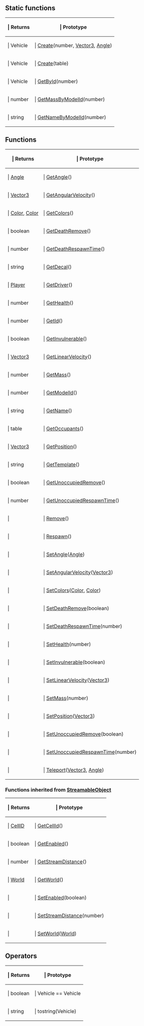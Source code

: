 ==Static functions==

{{Lua/Table_Prefix}}
{| {{Lua/Table_Header}}
!{{Lua/Column_Style/Returns_List}} | Returns
!{{Lua/Column_Style/Prototype_List}} | Prototype
|-
|{{Lua/Cell_Style/Returns_List}} | Vehicle
|{{Lua/Cell_Style/Prototype_List}} | [[Lua/Server/Vehicle/Static Functions/Create|Create]](number, [[Lua/Shared/Vector3|Vector3]], [[Lua/Shared/Angle|Angle]])
|-
|{{Lua/Cell_Style/Returns_List}} | Vehicle
|{{Lua/Cell_Style/Prototype_List}} | [[Lua/Server/Vehicle/Static Functions/Create|Create]](table)
|-
|{{Lua/Cell_Style/Returns_List}} | Vehicle
|{{Lua/Cell_Style/Prototype_List}} | [[Lua/Server/Vehicle/Static Functions/GetById|GetById]](number)
|-
|{{Lua/Cell_Style/Returns_List}} | number
|{{Lua/Cell_Style/Prototype_List}} | [[Lua/Server/Vehicle/Static Functions/GetMassByModelId|GetMassByModelId]](number)
|-
|{{Lua/Cell_Style/Returns_List}} | string
|{{Lua/Cell_Style/Prototype_List}} | [[Lua/Server/Vehicle/Static Functions/GetNameByModelId|GetNameByModelId]](number)
|} {{Lua/Table_Suffix}}

==Functions==

{{Lua/Table_Prefix}}
{| {{Lua/Table_Header}}
!{{Lua/Column_Style/Returns_List}} | Returns
!{{Lua/Column_Style/Prototype_List}} | Prototype
|-
|{{Lua/Cell_Style/Returns_List}} | [[Lua/Shared/Angle|Angle]]
|{{Lua/Cell_Style/Prototype_List}} | [[Lua/Server/Vehicle/Functions/GetAngle|GetAngle]]()
|-
|{{Lua/Cell_Style/Returns_List}} | [[Lua/Shared/Vector3|Vector3]]
|{{Lua/Cell_Style/Prototype_List}} | [[Lua/Server/Vehicle/Functions/GetAngularVelocity|GetAngularVelocity]]()
|-
|{{Lua/Cell_Style/Returns_List}} | [[Lua/Shared/Color|Color]], [[Lua/Shared/Color|Color]]
|{{Lua/Cell_Style/Prototype_List}} | [[Lua/Server/Vehicle/Functions/GetColors|GetColors]]()
|-
|{{Lua/Cell_Style/Returns_List}} | boolean
|{{Lua/Cell_Style/Prototype_List}} | [[Lua/Server/Vehicle/Functions/GetDeathRemove|GetDeathRemove]]()
|-
|{{Lua/Cell_Style/Returns_List}} | number
|{{Lua/Cell_Style/Prototype_List}} | [[Lua/Server/Vehicle/Functions/GetDeathRespawnTime|GetDeathRespawnTime]]()
|-
|{{Lua/Cell_Style/Returns_List}} | string
|{{Lua/Cell_Style/Prototype_List}} | [[Lua/Server/Vehicle/Functions/GetDecal|GetDecal]]()
|-
|{{Lua/Cell_Style/Returns_List}} | [[Lua/Server/Player|Player]]
|{{Lua/Cell_Style/Prototype_List}} | [[Lua/Server/Vehicle/Functions/GetDriver|GetDriver]]()
|-
|{{Lua/Cell_Style/Returns_List}} | number
|{{Lua/Cell_Style/Prototype_List}} | [[Lua/Server/Vehicle/Functions/GetHealth|GetHealth]]()
|-
|{{Lua/Cell_Style/Returns_List}} | number
|{{Lua/Cell_Style/Prototype_List}} | [[Lua/Server/Vehicle/Functions/GetId|GetId]]()
|-
|{{Lua/Cell_Style/Returns_List}} | boolean
|{{Lua/Cell_Style/Prototype_List}} | [[Lua/Server/Vehicle/Functions/GetInvulnerable|GetInvulnerable]]()
|-
|{{Lua/Cell_Style/Returns_List}} | [[Lua/Shared/Vector3|Vector3]]
|{{Lua/Cell_Style/Prototype_List}} | [[Lua/Server/Vehicle/Functions/GetLinearVelocity|GetLinearVelocity]]()
|-
|{{Lua/Cell_Style/Returns_List}} | number
|{{Lua/Cell_Style/Prototype_List}} | [[Lua/Server/Vehicle/Functions/GetMass|GetMass]]()
|-
|{{Lua/Cell_Style/Returns_List}} | number
|{{Lua/Cell_Style/Prototype_List}} | [[Lua/Server/Vehicle/Functions/GetModelId|GetModelId]]()
|-
|{{Lua/Cell_Style/Returns_List}} | string
|{{Lua/Cell_Style/Prototype_List}} | [[Lua/Server/Vehicle/Functions/GetName|GetName]]()
|-
|{{Lua/Cell_Style/Returns_List}} | table
|{{Lua/Cell_Style/Prototype_List}} | [[Lua/Server/Vehicle/Functions/GetOccupants|GetOccupants]]()
|-
|{{Lua/Cell_Style/Returns_List}} | [[Lua/Shared/Vector3|Vector3]]
|{{Lua/Cell_Style/Prototype_List}} | [[Lua/Server/Vehicle/Functions/GetPosition|GetPosition]]()
|-
|{{Lua/Cell_Style/Returns_List}} | string
|{{Lua/Cell_Style/Prototype_List}} | [[Lua/Server/Vehicle/Functions/GetTemplate|GetTemplate]]()
|-
|{{Lua/Cell_Style/Returns_List}} | boolean
|{{Lua/Cell_Style/Prototype_List}} | [[Lua/Server/Vehicle/Functions/GetUnoccupiedRemove|GetUnoccupiedRemove]]()
|-
|{{Lua/Cell_Style/Returns_List}} | number
|{{Lua/Cell_Style/Prototype_List}} | [[Lua/Server/Vehicle/Functions/GetUnoccupiedRespawnTime|GetUnoccupiedRespawnTime]]()
|-
|{{Lua/Cell_Style/Returns_List}} | 
|{{Lua/Cell_Style/Prototype_List}} | [[Lua/Server/Vehicle/Functions/Remove|Remove]]()
|-
|{{Lua/Cell_Style/Returns_List}} | 
|{{Lua/Cell_Style/Prototype_List}} | [[Lua/Server/Vehicle/Functions/Respawn|Respawn]]()
|-
|{{Lua/Cell_Style/Returns_List}} | 
|{{Lua/Cell_Style/Prototype_List}} | [[Lua/Server/Vehicle/Functions/SetAngle|SetAngle]]([[Lua/Shared/Angle|Angle]])
|-
|{{Lua/Cell_Style/Returns_List}} | 
|{{Lua/Cell_Style/Prototype_List}} | [[Lua/Server/Vehicle/Functions/SetAngularVelocity|SetAngularVelocity]]([[Lua/Shared/Vector3|Vector3]])
|-
|{{Lua/Cell_Style/Returns_List}} | 
|{{Lua/Cell_Style/Prototype_List}} | [[Lua/Server/Vehicle/Functions/SetColors|SetColors]]([[Lua/Shared/Color|Color]], [[Lua/Shared/Color|Color]])
|-
|{{Lua/Cell_Style/Returns_List}} | 
|{{Lua/Cell_Style/Prototype_List}} | [[Lua/Server/Vehicle/Functions/SetDeathRemove|SetDeathRemove]](boolean)
|-
|{{Lua/Cell_Style/Returns_List}} | 
|{{Lua/Cell_Style/Prototype_List}} | [[Lua/Server/Vehicle/Functions/SetDeathRespawnTime|SetDeathRespawnTime]](number)
|-
|{{Lua/Cell_Style/Returns_List}} | 
|{{Lua/Cell_Style/Prototype_List}} | [[Lua/Server/Vehicle/Functions/SetHealth|SetHealth]](number)
|-
|{{Lua/Cell_Style/Returns_List}} | 
|{{Lua/Cell_Style/Prototype_List}} | [[Lua/Server/Vehicle/Functions/SetInvulnerable|SetInvulnerable]](boolean)
|-
|{{Lua/Cell_Style/Returns_List}} | 
|{{Lua/Cell_Style/Prototype_List}} | [[Lua/Server/Vehicle/Functions/SetLinearVelocity|SetLinearVelocity]]([[Lua/Shared/Vector3|Vector3]])
|-
|{{Lua/Cell_Style/Returns_List}} | 
|{{Lua/Cell_Style/Prototype_List}} | [[Lua/Server/Vehicle/Functions/SetMass|SetMass]](number)
|-
|{{Lua/Cell_Style/Returns_List}} | 
|{{Lua/Cell_Style/Prototype_List}} | [[Lua/Server/Vehicle/Functions/SetPosition|SetPosition]]([[Lua/Shared/Vector3|Vector3]])
|-
|{{Lua/Cell_Style/Returns_List}} | 
|{{Lua/Cell_Style/Prototype_List}} | [[Lua/Server/Vehicle/Functions/SetUnoccupiedRemove|SetUnoccupiedRemove]](boolean)
|-
|{{Lua/Cell_Style/Returns_List}} | 
|{{Lua/Cell_Style/Prototype_List}} | [[Lua/Server/Vehicle/Functions/SetUnoccupiedRespawnTime|SetUnoccupiedRespawnTime]](number)
|-
|{{Lua/Cell_Style/Returns_List}} | 
|{{Lua/Cell_Style/Prototype_List}} | [[Lua/Server/Vehicle/Functions/Teleport|Teleport]]([[Lua/Shared/Vector3|Vector3]], [[Lua/Shared/Angle|Angle]])
|} {{Lua/Table_Suffix}}
===Functions inherited from [[Lua/Server/StreamableObject|StreamableObject]]===

{{Lua/Table_Prefix}}
{| {{Lua/Table_Header}}
!{{Lua/Column_Style/Returns_List}} | Returns
!{{Lua/Column_Style/Prototype_List}} | Prototype
|-
|{{Lua/Cell_Style/Returns_List}} | [[Lua/Server/CellID|CellID]]
|{{Lua/Cell_Style/Prototype_List}} | [[Lua/Server/StreamableObject/Functions/GetCellId|GetCellId]]()
|-
|{{Lua/Cell_Style/Returns_List}} | boolean
|{{Lua/Cell_Style/Prototype_List}} | [[Lua/Server/StreamableObject/Functions/GetEnabled|GetEnabled]]()
|-
|{{Lua/Cell_Style/Returns_List}} | number
|{{Lua/Cell_Style/Prototype_List}} | [[Lua/Server/StreamableObject/Functions/GetStreamDistance|GetStreamDistance]]()
|-
|{{Lua/Cell_Style/Returns_List}} | [[Lua/Server/World|World]]
|{{Lua/Cell_Style/Prototype_List}} | [[Lua/Server/StreamableObject/Functions/GetWorld|GetWorld]]()
|-
|{{Lua/Cell_Style/Returns_List}} | 
|{{Lua/Cell_Style/Prototype_List}} | [[Lua/Server/StreamableObject/Functions/SetEnabled|SetEnabled]](boolean)
|-
|{{Lua/Cell_Style/Returns_List}} | 
|{{Lua/Cell_Style/Prototype_List}} | [[Lua/Server/StreamableObject/Functions/SetStreamDistance|SetStreamDistance]](number)
|-
|{{Lua/Cell_Style/Returns_List}} | 
|{{Lua/Cell_Style/Prototype_List}} | [[Lua/Server/StreamableObject/Functions/SetWorld|SetWorld]]([[Lua/Server/World|World]])
|} {{Lua/Table_Suffix}}

==Operators==

{{Lua/Table_Prefix}}
{| {{Lua/Table_Header}}
!{{Lua/Column_Style/Returns_List}} | Returns
!{{Lua/Column_Style/Prototype_List}} | Prototype
|-
|{{Lua/Cell_Style/Returns_List}} | boolean
|{{Lua/Cell_Style/Prototype_List}} | Vehicle == Vehicle
|-
|{{Lua/Cell_Style/Returns_List}} | string
|{{Lua/Cell_Style/Prototype_List}} | tostring(Vehicle)
|} {{Lua/Table_Suffix}}